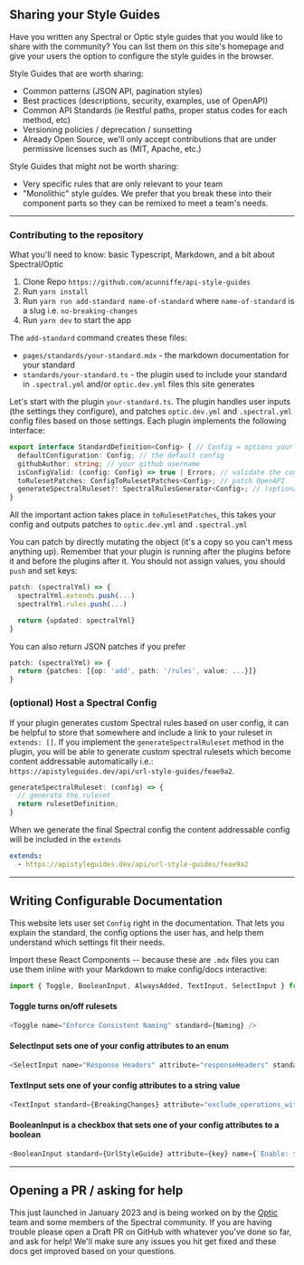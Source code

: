 
## Sharing your Style Guides

Have you written any Spectral or Optic style guides that you would like to share with the community? You can list them on this site's homepage and give your users the option to configure the style guides in the browser.

Style Guides that are worth sharing:

- Common patterns (JSON API, pagination styles)
- Best practices (descriptions, security, examples, use of OpenAPI)
- Common API Standards (ie Restful paths, proper status codes for each method, etc)
- Versioning policies / deprecation / sunsetting
- Already Open Source, we'll only accept contributions that are under permissive licenses such as (MIT, Apache, etc.)

Style Guides that might not be worth sharing:
- Very specific rules that are only relevant to your team
- "Monolithic" style guides. We prefer that you break these into their component parts so they can be remixed to meet a team's needs.

---

### Contributing to the repository

What you'll need to know: basic Typescript, Markdown, and a bit about Spectral/Optic

1. Clone Repo `https://github.com/acunniffe/api-style-guides`
2. Run `yarn install`
3. Run `yarn run add-standard name-of-standard` where `name-of-standard` is a slug i.e. `no-breaking-changes`
4. Run `yarn dev` to start the app

The `add-standard` command creates these files:
- `pages/standards/your-standard.mdx` - the markdown documentation for your standard
- `standards/your-standard.ts` - the plugin used to include your standard in `.spectral.yml` and/or `optic.dev.yml` files this site generates


Let's start with the plugin `your-standard.ts`. The plugin handles user inputs (the settings they configure), and patches `optic.dev.yml` and `.spectral.yml` config files based on those settings. Each plugin implements the following interface:

```typescript
export interface StandardDefinition<Config> { // Config = options your plugin supports, default to {} if no settings can be configured
  defaultConfiguration: Config; // the default config
  githubAuthor: string; // your github username
  isConfigValid: (config: Config) => true | Errors; // validate the config
  toRulesetPatches: ConfigToRulesetPatches<Config>; // patch OpenAPI
  generateSpectralRuleset?: SpectralRulesGenerator<Config>; // (optional) generate a custom spectral ruleset based on config
}
```

All the important action takes place in `toRulesetPatches`, this takes your config and outputs patches to `optic.dev.yml` and `.spectral.yml`

You can patch by directly mutating the object (it's a copy so you can't mess anything up). Remember that your plugin is running after the plugins before it and before the plugins after it. You should not assign values, you should `push` and set keys:

```typescript
patch: (spectralYml) => {
  spectralYml.extends.push(...)
  spectralYml.rules.push(...)

  return {updated: spectralYml}
}
```

You can also return JSON patches if you prefer

```typescript
patch: (spectralYml) => {
  return {patches: [{op: 'add', path: '/rules', value: ...}]}
}
```


### (optional) Host a Spectral Config
If your plugin generates custom Spectral rules based on user config, it can be helpful to store that somewhere and include a link to your ruleset in `extends: []`. If you implement the `generateSpectralRuleset` method in the plugin, you will be able to generate custom spectral rulesets which become content addressable automatically i.e.: `https://apistyleguides.dev/api/url-style-guides/feae9a2`.

```typescript
generateSpectralRuleset: (config) => {
  // generate the ruleset
  return rulesetDefinition;
}
```
When we generate the final Spectral config the content addressable config will be included in the `extends`
```yaml
extends:
  - https://apistyleguides.dev/api/url-style-guides/feae9a2
```

---

## Writing Configurable Documentation
This website lets user set `Config` right in the documentation. That lets you explain the standard, the config options the user has, and help them understand which settings fit their needs.

Import these React Components -- because these are `.mdx` files you can use them inline with your Markdown to make config/docs interactive:

```typescript
import { Toggle, BooleanInput, AlwaysAdded, TextInput, SelectInput } from '../../components';
```

#### Toggle turns on/off rulesets
```typescript
<Toggle name="Enforce Consistent Naming" standard={Naming} />
```

#### SelectInput sets one of your config attributes to an enum
```typescript
<SelectInput name="Response Headers" attribute="responseHeaders" standard={Naming} options={CasingOptionsSelect} />
```

#### TextInput sets one of your config attributes to a string value
```typescript
<TextInput standard={BreakingChanges} attribute="exclude_operations_with_extension" name="Exclude operations with extension" />
```

#### BooleanInput is a checkbox that sets one of your config attributes to a boolean
```typescript
<BooleanInput standard={UrlStyleGuide} attribute={key} name={`Enable: ${key}`}>
```

---

## Opening a PR / asking for help
This just launched in January 2023 and is being worked on by the [Optic](https://useoptic.com) team and some members of the Spectral community. If you are having trouble please open a Draft PR on GitHub with whatever you've done so far, and ask for help! We'll make sure any issues you hit get fixed and these docs get improved based on your questions.
